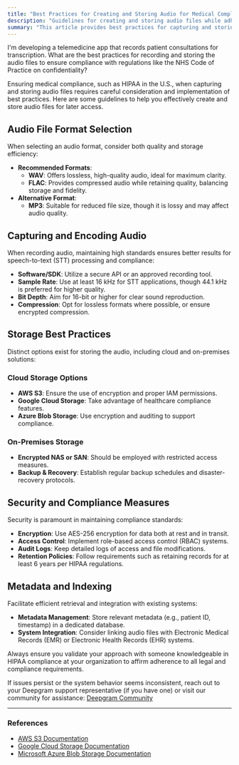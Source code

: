 ```yaml
---
title: "Best Practices for Creating and Storing Audio for Medical Compliance"
description: "Guidelines for creating and storing audio files while adhering to medical compliance standards."
summary: "This article provides best practices for capturing and storing audio files in a manner that meets medical compliance requirements, such as HIPAA in the US or the NHS Code of Practice on confidentiality in the UK. It covers recommended audio formats, encoding techniques, and security measures."
---
```


<CommunityQuestion>I'm developing a telemedicine app that records patient consultations for transcription. What are the best practices for recording and storing the audio files to ensure compliance with regulations like the NHS Code of Practice on confidentiality?</CommunityQuestion>

Ensuring medical compliance, such as HIPAA in the U.S., when capturing and storing audio files requires careful consideration and implementation of best practices. Here are some guidelines to help you effectively create and store audio files for later access.

## Audio File Format Selection
When selecting an audio format, consider both quality and storage efficiency:

- **Recommended Formats**: 
  - **WAV**: Offers lossless, high-quality audio, ideal for maximum clarity.
  - **FLAC**: Provides compressed audio while retaining quality, balancing storage and fidelity.
- **Alternative Format**: 
  - **MP3**: Suitable for reduced file size, though it is lossy and may affect audio quality.

## Capturing and Encoding Audio
When recording audio, maintaining high standards ensures better results for speech-to-text (STT) processing and compliance:

- **Software/SDK**: Utilize a secure API or an approved recording tool.
- **Sample Rate**: Use at least 16 kHz for STT applications, though 44.1 kHz is preferred for higher quality.
- **Bit Depth**: Aim for 16-bit or higher for clear sound reproduction.
- **Compression**: Opt for lossless formats where possible, or ensure encrypted compression.

## Storage Best Practices
Distinct options exist for storing the audio, including cloud and on-premises solutions:

### Cloud Storage Options
- **AWS S3**: Ensure the use of encryption and proper IAM permissions.
- **Google Cloud Storage**: Take advantage of healthcare compliance features.
- **Azure Blob Storage**: Use encryption and auditing to support compliance.

### On-Premises Storage
- **Encrypted NAS or SAN**: Should be employed with restricted access measures.
- **Backup & Recovery**: Establish regular backup schedules and disaster-recovery protocols.

## Security and Compliance Measures
Security is paramount in maintaining compliance standards:

- **Encryption**: Use AES-256 encryption for data both at rest and in transit.
- **Access Control**: Implement role-based access control (RBAC) systems.
- **Audit Logs**: Keep detailed logs of access and file modifications.
- **Retention Policies**: Follow requirements such as retaining records for at least 6 years per HIPAA regulations.

## Metadata and Indexing
Facilitate efficient retrieval and integration with existing systems:

- **Metadata Management**: Store relevant metadata (e.g., patient ID, timestamp) in a dedicated database.
- **System Integration**: Consider linking audio files with Electronic Medical Records (EMR) or Electronic Health Records (EHR) systems.

Always ensure you validate your approach with someone knowledgeable in HIPAA compliance at your organization to affirm adherence to all legal and compliance requirements.

If issues persist or the system behavior seems inconsistent, reach out to your Deepgram support representative (if you have one) or visit our community for assistance: [Deepgram Community](https://discord.gg/deepgram)

---

### References
- [AWS S3 Documentation](https://aws.amazon.com/s3/documentation/)
- [Google Cloud Storage Documentation](https://cloud.google.com/storage/docs)
- [Microsoft Azure Blob Storage Documentation](https://docs.microsoft.com/en-us/azure/storage/blobs/)